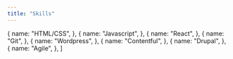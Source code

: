 ```yaml
---
title: "Skills"
---
```


  {
    name: "HTML/CSS",
  },
  {
    name: "Javascript",
  },
  {
    name: "React",
  },
  {
    name: "Git",
  },
  {
    name: "Wordpress",
  },
  {
    name: "Contentful",
  },
  {
    name: "Drupal",
  },
  {
    name: "Agile",
  },
]
